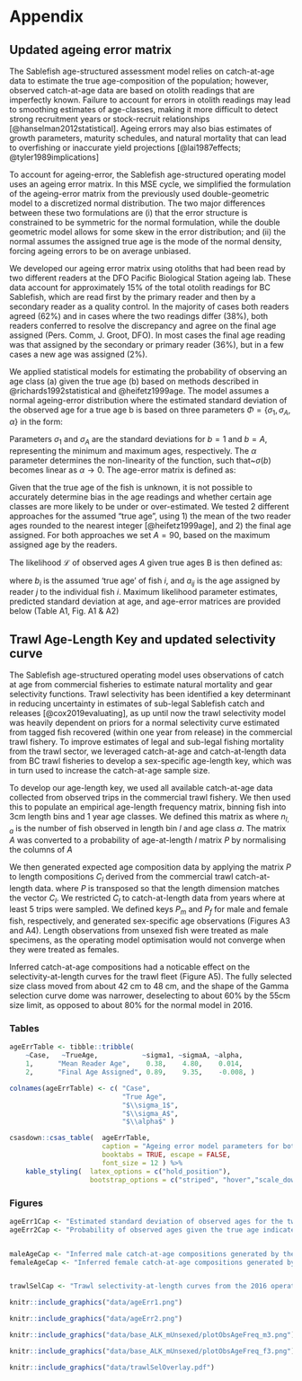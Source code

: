 # Appendix\label{sec:app-minor}

## Updated ageing error matrix

The Sablefish age-structured assessment model relies on catch-at-age 
data to estimate the true age-composition of the population; however, 
observed catch-at-age data are based on otolith readings that are 
imperfectly known. Failure to account for errors in otolith readings 
may lead to smoothing estimates of age-classes, making it more 
difficult to detect strong recruitment years or stock-recruit relationships 
[@hanselman2012statistical]. Ageing errors may also bias estimates of 
growth parameters, maturity schedules, and natural mortality that 
can lead to overfishing or inaccurate yield projections 
[@lai1987effects; @tyler1989implications]

To account for ageing-error, the Sablefish age-structured operating
model uses an ageing error matrix. In this MSE cycle, we simplified the 
formulation of the ageing-error matrix from the previously 
used double-geometric model to a discretized normal distribution. The 
two major differences between these two formulations are (i) that the 
error structure is constrained 
to be symmetric for the normal formulation, while the double geometric 
model allows for some skew in the error distribution; and (ii) the
normal assumes  the assigned true age is the mode of the normal
density, forcing ageing errors to be on average unbiased.

We developed our ageing error matrix using otoliths that had been 
read by two different readers at the DFO Pacific Biological Station 
ageing lab. These data account for 
approximately 15\% of the total otolith readings for BC Sablefish, 
which are read first by the primary reader and then by a secondary 
reader as a quality control. In the majority of cases both readers 
agreed (62\%) and in cases where the two readings differ (38\%), both 
readers conferred to resolve the discrepancy and agree on the final 
age assigned (Pers. Comm, J. Groot, DFO). In most cases the final 
age reading was that assigned by the secondary or primary reader (36\%), 
but in a few cases a new age was assigned (2\%).

We applied statistical models for estimating the probability of observing 
an age class (a) given the true age (b) based on methods described in 
@richards1992statistical and @heifetz1999age. The model assumes a 
normal ageing-error distribution where the estimated standard deviation 
of the observed age for a true age b is based on three parameters 
$\Phi = \{ \sigma_1, \sigma_A, \alpha \}$ in the form:

\begin{equation}
\sigma(b) = \left\{
    \begin{array}{ll}
        \sigma_1 + (\sigma_A - \sigma_1) \frac{1 - e^{-\alpha(b - 1)} }{1 - e^{-\alpha(A - 1)}}, & \alpha \neq 0; \\
        \sigma_1 + (\sigma_A - \sigma_1) \frac{b-1}{A-1}, & \alpha = 0.\\
    \end{array} \right.
\end{equation}

Parameters $\sigma_1$ and $\sigma_A$ are the standard deviations for 
$b=1$ and $b=A$, representing the minimum and maximum ages, respectively. 
The $\alpha$ parameter determines the non-linearity of the function, such 
that~$\sigma(b)$ becomes linear as $\alpha \rightarrow 0$. The age-error matrix 
is defined as:

\begin{align}
q(a ~|~ b, \Phi) &= \frac{x_{ab}(\Phi)}{\sum_{a = 1}^A x_{ab}(\Phi) }; \\
x_{ab} &= \frac{1}{\sqrt{2\pi}\sigma(b)} e^{-\frac12 \left[ \frac{a-b}{\sigma(b)} \right]^2}.
\end{align}

Given that the true age of the fish is unknown, it is not possible 
to accurately determine bias in the age readings and whether certain 
age classes are more likely to be under or over-estimated. We tested
2 different approaches for the assumed “true age”, using 1) the 
mean of the two reader ages rounded to the nearest integer 
[@heifetz1999age], and 2) the final age assigned. For both 
approaches we set $A=90$, based on the maximum assigned age by the 
readers. 

The likelihood $\mathcal{L}$ of observed ages $A$ given true ages B is then defined 
as:

\begin{equation}
\mathcal{L}(A|B) = \prod_{i = 1}^I \prod_{j = 1}^J q(a_{ij} ~|~ b_i \Phi),
\end{equation}

where $b_i$ is the assumed ‘true age’ of fish $i$, and $a_{ij}$ is 
the age assigned by reader $j$ to the individual fish $i$. Maximum 
likelihood parameter estimates, predicted standard deviation at age, and age-error 
matrices are provided below (Table A1, Fig. A1 & A2)


## Trawl Age-Length Key and updated selectivity curve

The Sablefish age-structured operating model uses observations
of catch at age from commercial fisheries to estimate natural 
mortality and gear selectivity functions. Trawl selectivity has
been identified a key determinant in reducing uncertainty in
estimates of sub-legal Sablefish catch and releases 
[@cox2019evaluating], as up until now the trawl selectivity
model was heavily dependent on priors for a normal selectivity 
curve estimated from tagged fish recovered (within one year
from release) in the commercial trawl fishery. To improve estimates 
of legal and sub-legal fishing mortality from the 
trawl sector, we leveraged catch-at-age and catch-at-length data
from BC trawl fisheries to develop a sex-specific age-length key, 
which was in turn used to increase the catch-at-age sample size.

To develop our age-length key, we used all available catch-at-age
data collected from observed trips in the commercial trawl fishery.
We then used this to populate an empirical age-length frequency 
matrix, binning fish into 3cm length bins and 1 year age classes.
We defined this matrix as
\begin{equation}
F = \left[ n_{l,a} \right],
\end{equation}
where $n_{l,a}$ is the number of fish observed in length bin $l$ 
and age class $a$. The matrix $A$ was converted to a probability 
of age-at-length $l$ matrix $P$ by normalising the columns of $A$
\begin{equation}
P_{l,a} = F_{l,a} / \sum_{a'} F_{l,a'}. 
\end{equation}

We then generated expected age composition data by applying the
matrix $P$ to length compositions $C_l$ derived from the
commercial trawl catch-at-length data.
\begin{align}
C_a &= P^T \cdot C_l,
\end{align}
where $P$ is transposed so that the length dimension matches
the vector $C_l$. We restricted $C_l$ to catch-at-length data
from years where at least 5 trips were sampled. We defined keys 
$P_m$ and $P_f$ for male and female fish, respectively, and 
generated sex-specific age observations (Figures A3 and A4).
Length observations from unsexed fish were treated as 
male specimens, as the operating model optimisation would
not converge when they were treated as females.

Inferred catch-at-age compositions had a noticable effect
on the selectivity-at-length curves for the trawl fleet (Figure A5). 
The fully selected size class moved from about 42 cm to 48 cm, and the 
shape of the Gamma selection curve dome was narrower, deselecting
to about 60% by the 55cm size limit, as opposed to about 80%
for the normal model in 2016.

\newpage


### Tables

```r
ageErrTable <- tibble::tribble( 
    ~Case,   ~TrueAge,           ~sigma1, ~sigmaA, ~alpha, 
    1,      "Mean Reader Age",    0.38,    4.80,    0.014,
    2,      "Final Age Assigned", 0.89,    9.35,    -0.008, )

colnames(ageErrTable) <- c( "Case",
                            "True Age",
                            "$\\sigma_1$",
                            "$\\sigma_A$",
                            "$\\alpha$" )
```

```r
csasdown::csas_table(  ageErrTable,
                       caption = "Ageing error model parameters for both true age cases tested.",
                       booktabs = TRUE, escape = FALSE,
                       font_size = 12 ) %>%
    kable_styling(  latex_options = c("hold_position"),
                    bootstrap_options = c("striped", "hover","scale_down")     )
```

\newpage

### Figures
```r

ageErr1Cap <- "Estimated standard deviation of observed ages for the two age assignment cases considered."
ageErr2Cap <- "Probability of observed ages given the true age indicated in top right corner of each panel for the two age assignment cases considered."


maleAgeCap <- "Inferred male catch-at-age compositions generated by the trawl age-length key from length observations of male and unsexed fish."
femaleAgeCap <- "Inferred female catch-at-age compositions generated by the trawl age-length key from length observations of female fish"


trawlSelCap <- "Trawl selectivity-at-length curves from the 2016 operating model (dashed grey line) and 2019 operating model (solid black line), and the legal size limit (vertical red dashed line). The length axis starts at the modeled length at age-1 of 32cm."
```


```r
knitr::include_graphics("data/ageErr1.png")
```

\newpage

```r
knitr::include_graphics("data/ageErr2.png")
```

\newpage

```r
knitr::include_graphics("data/base_ALK_mUnsexed/plotObsAgeFreq_m3.png")
```

\newpage

```r
knitr::include_graphics("data/base_ALK_mUnsexed/plotObsAgeFreq_f3.png")
```

\newpage

```r
knitr::include_graphics("data/trawlSelOverlay.pdf")
```







